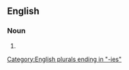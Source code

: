 ==English==

===Noun===
{{head|en|noun form}}

# {{plural of|lubricity|lang=en}}

[[Category:English plurals ending in "-ies"]]